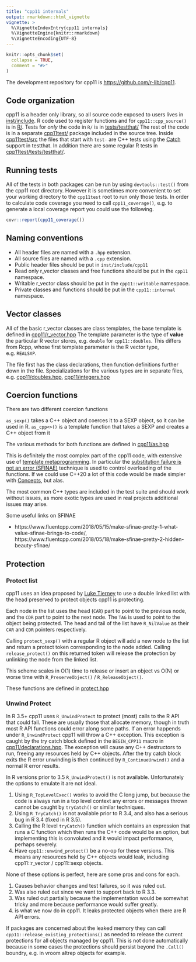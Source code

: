 ```yaml
---
title: "cpp11 internals"
output: rmarkdown::html_vignette
vignette: >
  %\VignetteIndexEntry{cpp11 internals}
  %\VignetteEngine{knitr::rmarkdown}
  %\VignetteEncoding{UTF-8}
---
```


```r
knitr::opts_chunk$set(
  collapse = TRUE,
  comment = "#>"
)
```

The development repository for cpp11 is <https://github.com/r-lib/cpp11>.

## Code organization

cpp11 is a header only library, so all source code exposed to users lives in [inst/include](https://github.com/r-lib/cpp11/tree/master/inst/include).
R code used to register functions and for `cpp11::cpp_source()` is in [R/](https://github.com/r-lib/cpp11/tree/master/R).
Tests for _only_ the code in `R/` is in [tests/testthat/](https://github.com/r-lib/cpp11/tree/master/tests/testthat)
The rest of the code is in a separate [cpp11test/](https://github.com/r-lib/cpp11/tree/master/cpp11test) package included in the source tree.
Inside [cpp11test/src](https://github.com/r-lib/cpp11/tree/master/cpp11test/src) the files that start with `test-` are C++ tests using the [Catch](https://testthat.r-lib.org/reference/use_catch.html) support in testthat.
In addition there are some regular R tests in [cpp11test/tests/testthat/](https://github.com/r-lib/cpp11/tree/master/cpp11test/tests/testthat).

## Running tests

All of the tests in both packages can be run by using `devtools::test()` from the cpp11 root directory.
However it is sometimes more convenient to set your working directory to the `cpp11test` root to run only those tests.
In order to calculate code coverage you need to call `cpp11_coverage()`, e.g. to generate a local coverage report you could use the following.

```r
covr::report(cpp11_coverage())
```

## Naming conventions

- All header files are named with a `.hpp` extension.
- All source files are named with a `.cpp` extension.
- Public header files should be put in `inst/include/cpp11`
- Read only r_vector classes and free functions should be put in the `cpp11` namespace.
- Writable r_vector class should be put in the `cpp11::writable` namespace.
- Private classes and functions should be put in the `cpp11::internal` namespace.

## Vector classes

All of the basic r_vector classes are class templates, the base template is defined in [cpp11/r_vector.hpp](https://github.com/r-lib/cpp11/blob/master/inst/include/cpp11/r_vector.hpp)
The template parameter is the type of **value** the particular R vector stores, e.g. `double` for `cpp11::doubles`.
This differs from Rcpp, whose first template parameter is the R vector type, e.g. `REALSXP`.

The file first has the class declarations, then function definitions further down in the file.
Specializations for the various types are in separate files, e.g. [cpp11/doubles.hpp](https://github.com/r-lib/cpp11/blob/master/inst/include/cpp11/doubles.hpp), [cpp11/integers.hpp](https://github.com/r-lib/cpp11/blob/master/inst/include/cpp11/integers.hpp)

## Coercion functions

There are two different coercion functions

`as_sexp()` takes a C++ object and coerces it to a SEXP object, so it can be used in R.
`as_cpp<>()` is a template function that takes a SEXP and creates a C++ object from it

The various methods for both functions are defined in [cpp11/as.hpp](https://github.com/r-lib/cpp11/blob/master/inst/include/cpp11/as.hpp)

This is definitely the most complex part of the cpp11 code, with extensive use of [template metaprogramming](https://en.wikipedia.org/wiki/Template_metaprogramming).
In particular the [substitution failure is not an error (SFINAE)](https://en.wikipedia.org/wiki/Substitution_failure_is_not_an_error) technique is used to control overloading of the functions.
If we could use C++20 a lot of this code would be made simpler with [Concepts](https://en.cppreference.com/w/cpp/language/constraints), but alas.

The most common C++ types are included in the test suite and should work without issues, as more exotic types are used in real projects additional issues may arise.

Some useful links on SFINAE

- https://www.fluentcpp.com/2018/05/15/make-sfinae-pretty-1-what-value-sfinae-brings-to-code/, https://www.fluentcpp.com/2018/05/18/make-sfinae-pretty-2-hidden-beauty-sfinae/

## Protection

### Protect list

cpp11 uses an idea proposed by [Luke Tierney](https://github.com/RcppCore/Rcpp/issues/1081#issuecomment-630330838) to use a double linked list with the head preserved to protect objects cpp11 is protecting.

Each node in the list uses the head (`CAR`) part to point to the previous node, and the `CDR` part to point to the next node. The `TAG` is used to point to the object being protected.
The head and tail of the list have `R_NilValue` as their `CAR` and `CDR` pointers respectively.

Calling `protect_sexp()` with a regular R object will add a new node to the list and return a protect token corresponding to the node added.
Calling `release_protect()` on this returned token will release the protection by unlinking the node from the linked list.

This scheme scales in O(1) time to release or insert an object vs O(N) or worse time with `R_PreserveObject()` / `R_ReleaseObject()`.

These functions are defined in [protect.hpp](https://github.com/r-lib/cpp11/blob/master/inst/include/cpp11/protect.hpp)

### Unwind Protect

In R 3.5+ cpp11 uses `R_UnwindProtect` to protect (most) calls to the R API that could fail.
These are usually those that allocate memory, though in truth most R API functions could error along some paths.
If an error happends under `R_UnwindProtect` cpp11 will throw a C++ exception.
This exception is caught by the try catch block defined in the `BEGIN_CPP11` macro in [cpp11/declarations.hpp](https://github.com/r-lib/cpp11/blob/master/inst/include/cpp11/declarations.hpp).
The exception will cause any C++ destructors to run, freeing any resources held by C++ objects.
After the try catch block exits the R error unwinding is then continued by `R_ContinueUnwind()` and a normal R error results.

In R versions prior to 3.5 `R_UnwindProtect()` is not available.
Unfortunately the options to emulate it are not ideal.

1. Using `R_TopLevelExec()` works to avoid the C long jump, but because the code is always run in a top level context any errors or messages thrown cannot be caught by `tryCatch()` or similar techniques.
2. Using `R_TryCatch()` is not available prior to R 3.4, and also has a serious bug in R 3.4 (fixed in R 3.5).
3. Calling the R level `tryCatch()` function which contains an expression that runs a C function which then runs the C++ code would be an option, but implementing this is convoluted and it would impact performance, perhaps severely.
4. Have `cpp11::unwind_protect()` be a no-op for these versions. This means any resources held by C++ objects would leak, including cpp11::r_vector / cpp11::sexp objects.

None of these options is perfect, here are some pros and cons for each.

1. Causes behavior changes and test failures, so it was ruled out.
2. Was also ruled out since we want to support back to R 3.3.
3. Was ruled out partially because the implementation would be somewhat tricky and more because performance would suffer greatly.
4. is what we now do in cpp11. It leaks protected objects when there are R API errors.

If packages are concerned about the leaked memory they can call `cpp11::release_existing_protections()` as needed to release the current protections for all objects managed by cpp11.
This is not done automatically because in some cases the protections should persist beyond the `.Call()` boundry, e.g. in vroom altrep objects for example.
